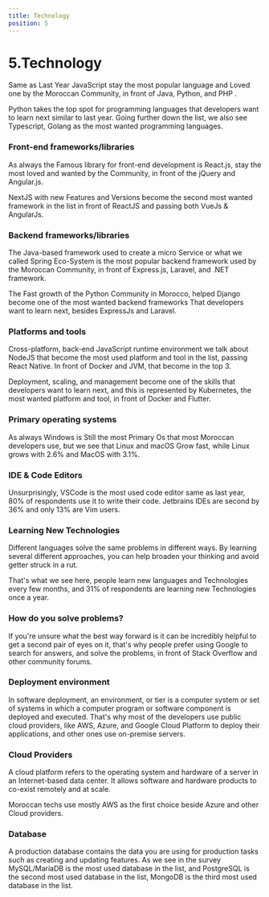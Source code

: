 ```yaml
---
title: Technology
position: 5
---
```


# 5.Technology

Same as Last Year JavaScript stay the most popular language and Loved one by the Moroccan Community, in front of Java, Python, and PHP .

Python takes the top spot for programming languages that developers want to learn next similar to last year. Going further down the list, we also see Typescript, Golang as the most wanted programming languages.

<Tabs>
  <TabItem title="Popular">
    <Chart id="tech-q-2" title={false} />
  </TabItem>
  <TabItem title="Loved ">
    <Chart id="tech-q-0" title={false} />
  </TabItem>
  <TabItem title="Wanted">
    <Chart id="tech-q-1" title={false} />
  </TabItem>
</Tabs>

### Front-end frameworks/libraries

As always the Famous library for front-end development is React.js, stay the most loved and wanted by the Community, in front of the jQuery and Angular.js.

NextJS with new Features and Versions become the second most wanted framework in the list in front of ReactJS and passing both VueJs & AngularJs.

<Tabs>
  <TabItem title="Popular">
    <Chart id="tech-q-3" title={false} />
  </TabItem>
  <TabItem title="Wanted">
    <Chart id="tech-q-4" title={false} />
  </TabItem>
</Tabs>

### Backend frameworks/libraries

The Java-based framework used to create a micro Service or what we called Spring Eco-System is the most popular backend framework used by the Moroccan Community, in front of Express.js, Laravel, and .NET framework.

The Fast growth of the Python Community in Morocco, helped Django become one of the most wanted backend frameworks That developers want to learn next, besides ExpressJs and Laravel.

<Tabs>
  <TabItem title="Popular">
    <Chart id="tech-q-5" title={false} />
  </TabItem>
  <TabItem title="Wanted">
    <Chart id="tech-q-6" title={false} />
  </TabItem>
</Tabs>

### Platforms and tools

Cross-platform, back-end JavaScript runtime environment we talk about NodeJS that become the most used platform and tool in the list, passing React Native. In front of Docker and JVM, that become in the top 3.

Deployment, scaling, and management become one of the skills that developers want to learn next, and this is represented by Kubernetes, the most wanted platform and tool, in front of Docker and Flutter.

<Tabs>
  <TabItem title="Popular">
    <Chart id="tech-q-7" title={false} />
  </TabItem>
  <TabItem title="Wanted">
    <Chart id="tech-q-8" title={false} />
  </TabItem>
</Tabs>

### Primary operating systems

As always Windows is Still the most Primary Os that most Moroccan developers use, but we see that Linux and macOS Grow fast, while Linux grows with 2.6% and MacOS with 3.1%.

<Chart id="tech-q-9" title={false} />

### IDE & Code Editors

Unsurprisingly, VSCode is the most used code editor same as last year, 80% of respondents use it to write their code. Jetbrains IDEs are second by 36% and only 13% are Vim users.

<Chart id="tech-q-10" />

### Learning New Technologies

Different languages solve the same problems in different ways. By learning several different approaches, you can help broaden your thinking and avoid getter struck in a rut.

That's what we see here, people learn new languages and Technologies every few months, and 31% of respondents are learning new Technologies once a year.

<Chart id="tech-q-11" />

### How do you solve problems?

If you're unsure what the best way forward is it can be incredibly helpful to get a second pair of eyes on it, that's why people prefer using Google to search for answers, and solve the problems, in front of Stack Overflow and other community forums.

<Chart id="tech-q-12" />

### Deployment environment

In software deployment, an environment, or tier is a computer system or set of systems in which a computer program or software component is deployed and executed. That's why most of the developers use public cloud providers, like AWS, Azure, and Google Cloud Platform to deploy their applications, and other ones use on-premise servers.

<Chart id="tech-q-13" />

### Cloud Providers

A cloud platform refers to the operating system and hardware of a server in an Internet-based data center. It allows software and hardware products to co-exist remotely and at scale.

Moroccan techs use mostly AWS as the first choice beside Azure and other Cloud providers.

<Chart id="tech-q-14" />

### Database

A production database contains the data you are using for production tasks such as creating and updating features. As we see in the survey MySQL/MariaDB is the most used database in the list, and PostgreSQL is the second most used database in the list, MongoDB is the third most used database in the list.

<Chart id="tech-q-15" />
